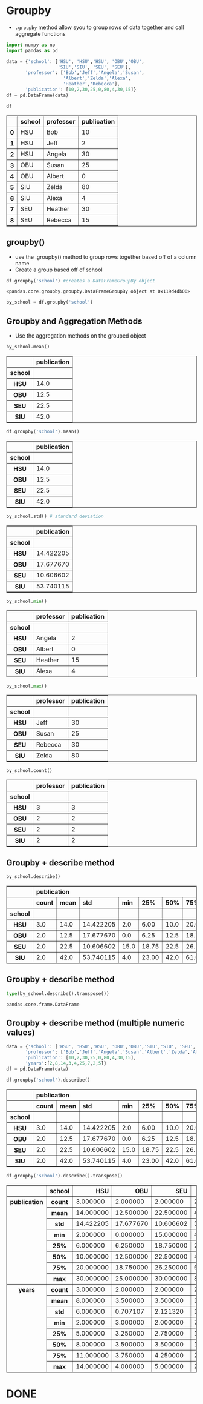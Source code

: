 # Groupby
- `.groupby` method allow syou to group rows of data together and call aggregate functions


```python
import numpy as np
import pandas as pd
```


```python
data = {'school': ['HSU', 'HSU','HSU', 'OBU','OBU',
                   'SIU','SIU', 'SEU', 'SEU'],
       'professor': ['Bob','Jeff','Angela','Susan',
                     'Albert','Zelda','Alexa',
                     'Heather','Rebecca'],
       'publication': [10,2,30,25,0,80,4,30,15]}
df = pd.DataFrame(data)
```


```python
df
```




<div>
<style scoped>
    .dataframe tbody tr th:only-of-type {
        vertical-align: middle;
    }

    .dataframe tbody tr th {
        vertical-align: top;
    }

    .dataframe thead th {
        text-align: right;
    }
</style>
<table border="1" class="dataframe">
  <thead>
    <tr style="text-align: right;">
      <th></th>
      <th>school</th>
      <th>professor</th>
      <th>publication</th>
    </tr>
  </thead>
  <tbody>
    <tr>
      <th>0</th>
      <td>HSU</td>
      <td>Bob</td>
      <td>10</td>
    </tr>
    <tr>
      <th>1</th>
      <td>HSU</td>
      <td>Jeff</td>
      <td>2</td>
    </tr>
    <tr>
      <th>2</th>
      <td>HSU</td>
      <td>Angela</td>
      <td>30</td>
    </tr>
    <tr>
      <th>3</th>
      <td>OBU</td>
      <td>Susan</td>
      <td>25</td>
    </tr>
    <tr>
      <th>4</th>
      <td>OBU</td>
      <td>Albert</td>
      <td>0</td>
    </tr>
    <tr>
      <th>5</th>
      <td>SIU</td>
      <td>Zelda</td>
      <td>80</td>
    </tr>
    <tr>
      <th>6</th>
      <td>SIU</td>
      <td>Alexa</td>
      <td>4</td>
    </tr>
    <tr>
      <th>7</th>
      <td>SEU</td>
      <td>Heather</td>
      <td>30</td>
    </tr>
    <tr>
      <th>8</th>
      <td>SEU</td>
      <td>Rebecca</td>
      <td>15</td>
    </tr>
  </tbody>
</table>
</div>



## groupby()
- use the .groupby() method to group rows together based off of a column name
- Create a group based off of school 


```python
df.groupby('school') #creates a DataFrameGroupBy object
```




    <pandas.core.groupby.groupby.DataFrameGroupBy object at 0x119d4db00>




```python
by_school = df.groupby('school')
```

## Groupby and Aggregation Methods
- Use the aggregation methods on the grouped object


```python
by_school.mean()
```




<div>
<style scoped>
    .dataframe tbody tr th:only-of-type {
        vertical-align: middle;
    }

    .dataframe tbody tr th {
        vertical-align: top;
    }

    .dataframe thead th {
        text-align: right;
    }
</style>
<table border="1" class="dataframe">
  <thead>
    <tr style="text-align: right;">
      <th></th>
      <th>publication</th>
    </tr>
    <tr>
      <th>school</th>
      <th></th>
    </tr>
  </thead>
  <tbody>
    <tr>
      <th>HSU</th>
      <td>14.0</td>
    </tr>
    <tr>
      <th>OBU</th>
      <td>12.5</td>
    </tr>
    <tr>
      <th>SEU</th>
      <td>22.5</td>
    </tr>
    <tr>
      <th>SIU</th>
      <td>42.0</td>
    </tr>
  </tbody>
</table>
</div>




```python
df.groupby('school').mean()
```




<div>
<style scoped>
    .dataframe tbody tr th:only-of-type {
        vertical-align: middle;
    }

    .dataframe tbody tr th {
        vertical-align: top;
    }

    .dataframe thead th {
        text-align: right;
    }
</style>
<table border="1" class="dataframe">
  <thead>
    <tr style="text-align: right;">
      <th></th>
      <th>publication</th>
    </tr>
    <tr>
      <th>school</th>
      <th></th>
    </tr>
  </thead>
  <tbody>
    <tr>
      <th>HSU</th>
      <td>14.0</td>
    </tr>
    <tr>
      <th>OBU</th>
      <td>12.5</td>
    </tr>
    <tr>
      <th>SEU</th>
      <td>22.5</td>
    </tr>
    <tr>
      <th>SIU</th>
      <td>42.0</td>
    </tr>
  </tbody>
</table>
</div>




```python
by_school.std() # standard deviation
```




<div>
<style scoped>
    .dataframe tbody tr th:only-of-type {
        vertical-align: middle;
    }

    .dataframe tbody tr th {
        vertical-align: top;
    }

    .dataframe thead th {
        text-align: right;
    }
</style>
<table border="1" class="dataframe">
  <thead>
    <tr style="text-align: right;">
      <th></th>
      <th>publication</th>
    </tr>
    <tr>
      <th>school</th>
      <th></th>
    </tr>
  </thead>
  <tbody>
    <tr>
      <th>HSU</th>
      <td>14.422205</td>
    </tr>
    <tr>
      <th>OBU</th>
      <td>17.677670</td>
    </tr>
    <tr>
      <th>SEU</th>
      <td>10.606602</td>
    </tr>
    <tr>
      <th>SIU</th>
      <td>53.740115</td>
    </tr>
  </tbody>
</table>
</div>




```python
by_school.min()
```




<div>
<style scoped>
    .dataframe tbody tr th:only-of-type {
        vertical-align: middle;
    }

    .dataframe tbody tr th {
        vertical-align: top;
    }

    .dataframe thead th {
        text-align: right;
    }
</style>
<table border="1" class="dataframe">
  <thead>
    <tr style="text-align: right;">
      <th></th>
      <th>professor</th>
      <th>publication</th>
    </tr>
    <tr>
      <th>school</th>
      <th></th>
      <th></th>
    </tr>
  </thead>
  <tbody>
    <tr>
      <th>HSU</th>
      <td>Angela</td>
      <td>2</td>
    </tr>
    <tr>
      <th>OBU</th>
      <td>Albert</td>
      <td>0</td>
    </tr>
    <tr>
      <th>SEU</th>
      <td>Heather</td>
      <td>15</td>
    </tr>
    <tr>
      <th>SIU</th>
      <td>Alexa</td>
      <td>4</td>
    </tr>
  </tbody>
</table>
</div>




```python
by_school.max()
```




<div>
<style scoped>
    .dataframe tbody tr th:only-of-type {
        vertical-align: middle;
    }

    .dataframe tbody tr th {
        vertical-align: top;
    }

    .dataframe thead th {
        text-align: right;
    }
</style>
<table border="1" class="dataframe">
  <thead>
    <tr style="text-align: right;">
      <th></th>
      <th>professor</th>
      <th>publication</th>
    </tr>
    <tr>
      <th>school</th>
      <th></th>
      <th></th>
    </tr>
  </thead>
  <tbody>
    <tr>
      <th>HSU</th>
      <td>Jeff</td>
      <td>30</td>
    </tr>
    <tr>
      <th>OBU</th>
      <td>Susan</td>
      <td>25</td>
    </tr>
    <tr>
      <th>SEU</th>
      <td>Rebecca</td>
      <td>30</td>
    </tr>
    <tr>
      <th>SIU</th>
      <td>Zelda</td>
      <td>80</td>
    </tr>
  </tbody>
</table>
</div>




```python
by_school.count()
```




<div>
<style scoped>
    .dataframe tbody tr th:only-of-type {
        vertical-align: middle;
    }

    .dataframe tbody tr th {
        vertical-align: top;
    }

    .dataframe thead th {
        text-align: right;
    }
</style>
<table border="1" class="dataframe">
  <thead>
    <tr style="text-align: right;">
      <th></th>
      <th>professor</th>
      <th>publication</th>
    </tr>
    <tr>
      <th>school</th>
      <th></th>
      <th></th>
    </tr>
  </thead>
  <tbody>
    <tr>
      <th>HSU</th>
      <td>3</td>
      <td>3</td>
    </tr>
    <tr>
      <th>OBU</th>
      <td>2</td>
      <td>2</td>
    </tr>
    <tr>
      <th>SEU</th>
      <td>2</td>
      <td>2</td>
    </tr>
    <tr>
      <th>SIU</th>
      <td>2</td>
      <td>2</td>
    </tr>
  </tbody>
</table>
</div>



## Groupby + describe method


```python
by_school.describe()
```




<div>
<style scoped>
    .dataframe tbody tr th:only-of-type {
        vertical-align: middle;
    }

    .dataframe tbody tr th {
        vertical-align: top;
    }

    .dataframe thead tr th {
        text-align: left;
    }

    .dataframe thead tr:last-of-type th {
        text-align: right;
    }
</style>
<table border="1" class="dataframe">
  <thead>
    <tr>
      <th></th>
      <th colspan="8" halign="left">publication</th>
    </tr>
    <tr>
      <th></th>
      <th>count</th>
      <th>mean</th>
      <th>std</th>
      <th>min</th>
      <th>25%</th>
      <th>50%</th>
      <th>75%</th>
      <th>max</th>
    </tr>
    <tr>
      <th>school</th>
      <th></th>
      <th></th>
      <th></th>
      <th></th>
      <th></th>
      <th></th>
      <th></th>
      <th></th>
    </tr>
  </thead>
  <tbody>
    <tr>
      <th>HSU</th>
      <td>3.0</td>
      <td>14.0</td>
      <td>14.422205</td>
      <td>2.0</td>
      <td>6.00</td>
      <td>10.0</td>
      <td>20.00</td>
      <td>30.0</td>
    </tr>
    <tr>
      <th>OBU</th>
      <td>2.0</td>
      <td>12.5</td>
      <td>17.677670</td>
      <td>0.0</td>
      <td>6.25</td>
      <td>12.5</td>
      <td>18.75</td>
      <td>25.0</td>
    </tr>
    <tr>
      <th>SEU</th>
      <td>2.0</td>
      <td>22.5</td>
      <td>10.606602</td>
      <td>15.0</td>
      <td>18.75</td>
      <td>22.5</td>
      <td>26.25</td>
      <td>30.0</td>
    </tr>
    <tr>
      <th>SIU</th>
      <td>2.0</td>
      <td>42.0</td>
      <td>53.740115</td>
      <td>4.0</td>
      <td>23.00</td>
      <td>42.0</td>
      <td>61.00</td>
      <td>80.0</td>
    </tr>
  </tbody>
</table>
</div>



## Groupby + describe method


```python
type(by_school.describe().transpose())
```




    pandas.core.frame.DataFrame



## Groupby + describe method (multiple numeric values)


```python
data = {'school': ['HSU', 'HSU','HSU', 'OBU','OBU','SIU','SIU', 'SEU', 'SEU'],
       'professor': ['Bob','Jeff','Angela','Susan','Albert','Zelda','Alexa','Heather','Rebecca'],
       'publication': [10,2,30,25,0,80,4,30,15],
       'years':[2,8,14,3,4,25,7,2,5]}
df = pd.DataFrame(data)
```


```python
df.groupby('school').describe()
```




<div>
<style scoped>
    .dataframe tbody tr th:only-of-type {
        vertical-align: middle;
    }

    .dataframe tbody tr th {
        vertical-align: top;
    }

    .dataframe thead tr th {
        text-align: left;
    }

    .dataframe thead tr:last-of-type th {
        text-align: right;
    }
</style>
<table border="1" class="dataframe">
  <thead>
    <tr>
      <th></th>
      <th colspan="8" halign="left">publication</th>
      <th colspan="8" halign="left">years</th>
    </tr>
    <tr>
      <th></th>
      <th>count</th>
      <th>mean</th>
      <th>std</th>
      <th>min</th>
      <th>25%</th>
      <th>50%</th>
      <th>75%</th>
      <th>max</th>
      <th>count</th>
      <th>mean</th>
      <th>std</th>
      <th>min</th>
      <th>25%</th>
      <th>50%</th>
      <th>75%</th>
      <th>max</th>
    </tr>
    <tr>
      <th>school</th>
      <th></th>
      <th></th>
      <th></th>
      <th></th>
      <th></th>
      <th></th>
      <th></th>
      <th></th>
      <th></th>
      <th></th>
      <th></th>
      <th></th>
      <th></th>
      <th></th>
      <th></th>
      <th></th>
    </tr>
  </thead>
  <tbody>
    <tr>
      <th>HSU</th>
      <td>3.0</td>
      <td>14.0</td>
      <td>14.422205</td>
      <td>2.0</td>
      <td>6.00</td>
      <td>10.0</td>
      <td>20.00</td>
      <td>30.0</td>
      <td>3.0</td>
      <td>8.0</td>
      <td>6.000000</td>
      <td>2.0</td>
      <td>5.00</td>
      <td>8.0</td>
      <td>11.00</td>
      <td>14.0</td>
    </tr>
    <tr>
      <th>OBU</th>
      <td>2.0</td>
      <td>12.5</td>
      <td>17.677670</td>
      <td>0.0</td>
      <td>6.25</td>
      <td>12.5</td>
      <td>18.75</td>
      <td>25.0</td>
      <td>2.0</td>
      <td>3.5</td>
      <td>0.707107</td>
      <td>3.0</td>
      <td>3.25</td>
      <td>3.5</td>
      <td>3.75</td>
      <td>4.0</td>
    </tr>
    <tr>
      <th>SEU</th>
      <td>2.0</td>
      <td>22.5</td>
      <td>10.606602</td>
      <td>15.0</td>
      <td>18.75</td>
      <td>22.5</td>
      <td>26.25</td>
      <td>30.0</td>
      <td>2.0</td>
      <td>3.5</td>
      <td>2.121320</td>
      <td>2.0</td>
      <td>2.75</td>
      <td>3.5</td>
      <td>4.25</td>
      <td>5.0</td>
    </tr>
    <tr>
      <th>SIU</th>
      <td>2.0</td>
      <td>42.0</td>
      <td>53.740115</td>
      <td>4.0</td>
      <td>23.00</td>
      <td>42.0</td>
      <td>61.00</td>
      <td>80.0</td>
      <td>2.0</td>
      <td>16.0</td>
      <td>12.727922</td>
      <td>7.0</td>
      <td>11.50</td>
      <td>16.0</td>
      <td>20.50</td>
      <td>25.0</td>
    </tr>
  </tbody>
</table>
</div>




```python
df.groupby('school').describe().transpose()
```




<div>
<style scoped>
    .dataframe tbody tr th:only-of-type {
        vertical-align: middle;
    }

    .dataframe tbody tr th {
        vertical-align: top;
    }

    .dataframe thead th {
        text-align: right;
    }
</style>
<table border="1" class="dataframe">
  <thead>
    <tr style="text-align: right;">
      <th></th>
      <th>school</th>
      <th>HSU</th>
      <th>OBU</th>
      <th>SEU</th>
      <th>SIU</th>
    </tr>
  </thead>
  <tbody>
    <tr>
      <th rowspan="8" valign="top">publication</th>
      <th>count</th>
      <td>3.000000</td>
      <td>2.000000</td>
      <td>2.000000</td>
      <td>2.000000</td>
    </tr>
    <tr>
      <th>mean</th>
      <td>14.000000</td>
      <td>12.500000</td>
      <td>22.500000</td>
      <td>42.000000</td>
    </tr>
    <tr>
      <th>std</th>
      <td>14.422205</td>
      <td>17.677670</td>
      <td>10.606602</td>
      <td>53.740115</td>
    </tr>
    <tr>
      <th>min</th>
      <td>2.000000</td>
      <td>0.000000</td>
      <td>15.000000</td>
      <td>4.000000</td>
    </tr>
    <tr>
      <th>25%</th>
      <td>6.000000</td>
      <td>6.250000</td>
      <td>18.750000</td>
      <td>23.000000</td>
    </tr>
    <tr>
      <th>50%</th>
      <td>10.000000</td>
      <td>12.500000</td>
      <td>22.500000</td>
      <td>42.000000</td>
    </tr>
    <tr>
      <th>75%</th>
      <td>20.000000</td>
      <td>18.750000</td>
      <td>26.250000</td>
      <td>61.000000</td>
    </tr>
    <tr>
      <th>max</th>
      <td>30.000000</td>
      <td>25.000000</td>
      <td>30.000000</td>
      <td>80.000000</td>
    </tr>
    <tr>
      <th rowspan="8" valign="top">years</th>
      <th>count</th>
      <td>3.000000</td>
      <td>2.000000</td>
      <td>2.000000</td>
      <td>2.000000</td>
    </tr>
    <tr>
      <th>mean</th>
      <td>8.000000</td>
      <td>3.500000</td>
      <td>3.500000</td>
      <td>16.000000</td>
    </tr>
    <tr>
      <th>std</th>
      <td>6.000000</td>
      <td>0.707107</td>
      <td>2.121320</td>
      <td>12.727922</td>
    </tr>
    <tr>
      <th>min</th>
      <td>2.000000</td>
      <td>3.000000</td>
      <td>2.000000</td>
      <td>7.000000</td>
    </tr>
    <tr>
      <th>25%</th>
      <td>5.000000</td>
      <td>3.250000</td>
      <td>2.750000</td>
      <td>11.500000</td>
    </tr>
    <tr>
      <th>50%</th>
      <td>8.000000</td>
      <td>3.500000</td>
      <td>3.500000</td>
      <td>16.000000</td>
    </tr>
    <tr>
      <th>75%</th>
      <td>11.000000</td>
      <td>3.750000</td>
      <td>4.250000</td>
      <td>20.500000</td>
    </tr>
    <tr>
      <th>max</th>
      <td>14.000000</td>
      <td>4.000000</td>
      <td>5.000000</td>
      <td>25.000000</td>
    </tr>
  </tbody>
</table>
</div>



# DONE
